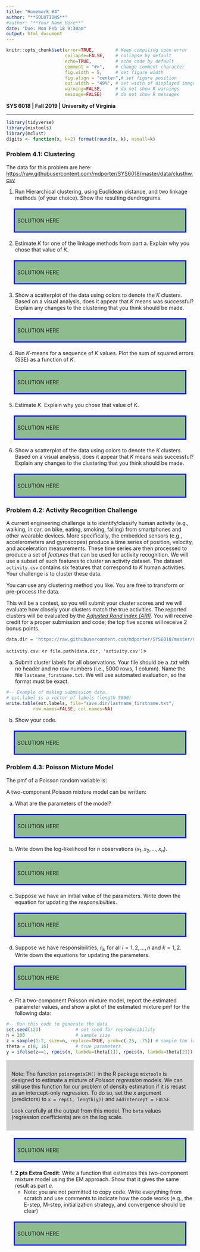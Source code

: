 ```yaml
---
title: "Homework #4"
author: "**SOLUTIONS**"
#author: "**Your Name Here**"
date: "Due: Mon Feb 18 9:30am"
output: html_document
---
```


<!--- Below are global settings for knitr. You can override any of them by adding the changes to individual chunks --->

```r
knitr::opts_chunk$set(error=TRUE,        # Keep compiling upon error
                      collapse=FALSE,    # collapse by default
                      echo=TRUE,         # echo code by default
                      comment = "#>",    # change comment character
                      fig.width = 5,     # set figure width
                      fig.align = "center",# set figure position
                      out.width = "49%", # set width of displayed images
                      warning=FALSE,     # do not show R warnings
                      message=FALSE)     # do not show R messages
```

<!--- Solution Region --->
<style>
#solution {
  background-color: #8FBC8F;
  border-style: solid;
  border-color: blue;
  padding: .5em;
  margin: 20px
}
</style>



**SYS 6018 | Fall 2019 | University of Virginia **

*******************************************

<!--- Load Required R packages here --->
```r
library(tidyverse)
library(mixtools)
library(mclust)
digits <- function(x, k=2) format(round(x, k), nsmall=k)
```



### Problem 4.1: Clustering 


The data for this problem are here: <https://raw.githubusercontent.com/mdporter/SYS6018/master/data/clusthw.csv>


1. Run Hierarchical clustering, using Euclidean distance, and two linkage methods (of your choice). Show the resulting dendrograms. 

<div id="solution">
SOLUTION HERE
</div>


2. Estimate $K$ for one of the linkage methods from part a. Explain why you chose that value of $K$. 

<div id="solution">
SOLUTION HERE
</div>

3. Show a scatterplot of the data using colors to denote the $K$ clusters. Based on a visual analysis, does it appear that $K$ means was successful? Explain any changes to the clustering that you think should be made. 

<div id="solution">
SOLUTION HERE
</div>


4. Run $K$-means for a sequence of $K$ values. Plot the sum of squared errors (SSE) as a function of $K$. 

<div id="solution">
SOLUTION HERE
</div>


5. Estimate $K$. Explain why you chose that value of $K$. 

<div id="solution">
SOLUTION HERE
</div>


6. Show a scatterplot of the data using colors to denote the $K$ clusters. Based on a visual analysis, does it appear that $K$ means was successful? Explain any changes to the clustering that you think should be made. 

<div id="solution">
SOLUTION HERE
</div>








### Problem 4.2: Activity Recognition Challenge

A current engineering challenge is to identify/classify human activity (e.g., walking, in car, on bike, eating, smoking, falling) from smartphones and other wearable devices. 
More specifically, the embedded sensors (e.g., accelerometers and gyroscopes) produce a time series of position, velocity, and acceleration measurements. These time series are then processed to produce a set of *features* that can be used for activity recognition. We will use a subset of such features to cluster an activity dataset. The dataset `activity.csv` contains six features that correspond to $K$ human activities. Your challenge is to cluster these data. 

You can use any clustering method you like. You are free to transform or pre-process the data. 

This will be a contest, so you will submit your cluster scores and we will evaluate how closely your clusters match the true activities. The reported clusters will be evaluated by the [*Adjusted Rand index (ARI)*](https://en.wikipedia.org/wiki/Rand_index).
You will receive credit for a proper submission and code; the top five scores will receive 2 bonus points. 


```r
data.dir = 'https://raw.githubusercontent.com/mdporter/SYS6018/master/data'
```

`activity.csv`: <`r file.path(data.dir, 'activity.csv')`>


a. Submit cluster labels for all observations. Your file should be a .txt with no header and no row numbers (i.e., 5000 rows, 1 column). 
Name the file `lastname_firstname.txt`. We will use automated evaluation, so the format must be exact. 

```r
#-- Example of making submission data. 
# est.label is a vector of labels (length 5000)
write.table(est.labels, file="save.dir/lastname_firstname.txt", 
          row.names=FALSE, col.names=NA)
```


b. Show your code. 

<div id="solution">
SOLUTION HERE
</div>



### Problem 4.3: Poisson Mixture Model


The pmf of a Poisson random variable is:
\begin{align*}
f_k(x; \lambda_k) = \frac{\lambda_k^x e^{-\lambda_k}}{x!}
\end{align*}

A two-component Poisson mixture model can be written:
\begin{align*}
f(x; \theta) = \pi \frac{\lambda_1^x e^{-\lambda_1}}{x!} + (1-\pi) \frac{\lambda_2^x e^{-\lambda_2}}{x!}
\end{align*}



a. What are the parameters of the model? 

<div id="solution">
SOLUTION HERE
</div>


b. Write down the log-likelihood for $n$ observations ($x_1, x_2, \ldots, x_n$). 

<div id="solution">
SOLUTION HERE
</div>


c. Suppose we have an initial value of the parameters. Write down the equation for updating the *responsibilities*. 

<div id="solution">
SOLUTION HERE
</div>



d. Suppose we have responsibilities, $r_{ik}$ for all $i=1, 2, \ldots, n$ and $k=1,2$. Write down the equations for updating the parameters. 

<div id="solution">
SOLUTION HERE
</div>



e. Fit a two-component Poisson mixture model, report the estimated parameter values, and show a plot of the estimated mixture pmf for the following data:

```r
#-- Run this code to generate the data
set.seed(123)             # set seed for reproducibility
n = 200                   # sample size
z = sample(1:2, size=n, replace=TRUE, prob=c(.25, .75)) # sample the latent class
theta = c(8, 16)          # true parameters
y = ifelse(z==1, rpois(n, lambda=theta[1]), rpois(n, lambda=theta[2]))
```


<div style="background-color:lightgrey; display: block; border-color: black; padding:1em">

Note: The function `poisregmixEM()` in the R package `mixtools` is designed to estimate a mixture of *Poisson regression* models. We can still use this function for our problem of density estimation if it is recast as an intercept-only regression. To do so, set the $x$ argument (predictors) to `x = rep(1, length(y))` and `addintercept = FALSE`. 

Look carefully at the output from this model. The `beta` values (regression coefficients) are on the log scale.

</div>


<div id="solution">
SOLUTION HERE
</div>


f. **2 pts Extra Credit**: Write a function that estimates this two-component mixture model using the EM approach. Show that it gives the same result as part *e*. 
    - Note: you are not permitted to copy code.  Write everything from scratch and use comments to indicate how the code works (e.g., the E-step, M-step, initialization strategy, and convergence should be clear)

<div id="solution">
SOLUTION HERE
</div>

